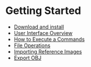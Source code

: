 # Getting Started

  - [Download and install](./start/download-and-install)
  - [User Interface Overview](./start/user-interface-overview)
  - [How to Execute a Commands](./start/how-to-execute-a-commands)
  - [File Operations](./start/file-operations)
  - [Importing Reference Images](./start/importing-reference-images)
  - [Export OBJ](./start/export-obj)


